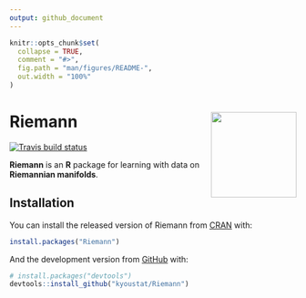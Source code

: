 ```yaml
---
output: github_document
---
```


<!-- README.md is generated from README.Rmd. Please edit that file -->

```r
knitr::opts_chunk$set(
  collapse = TRUE,
  comment = "#>",
  fig.path = "man/figures/README-",
  out.width = "100%"
)
```

# Riemann <a href='https://kyoustat.com/Riemann/'><img src='man/figures/logo.png' align="right" height="150" /></a>

<!-- badges: start -->
[![Travis build status](https://travis-ci.com/kyoustat/Riemann.svg?branch=master)](https://travis-ci.com/kyoustat/Riemann)
<!-- badges: end -->

**Riemann** is an **R** package for learning with data on **Riemannian manifolds**.

## Installation

You can install the released version of Riemann from [CRAN](https://CRAN.R-project.org) with:

``` r
install.packages("Riemann")
```

And the development version from [GitHub](https://github.com/) with:

``` r
# install.packages("devtools")
devtools::install_github("kyoustat/Riemann")
```

